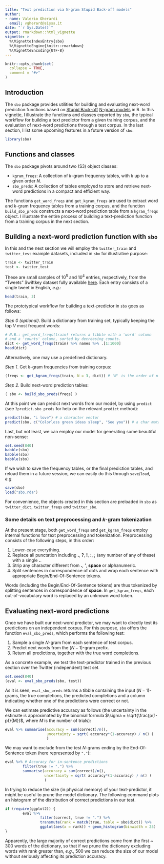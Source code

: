```yaml
---
title: "Text prediction via N-gram Stupid Back-off models"
author: 
- name: Valerio Gherardi
  email: vgherard@sissa.it
date: "`r Sys.Date()`"
output: rmarkdown::html_vignette
vignette: >
  %\VignetteIndexEntry{sbo}
  %\VignetteEngine{knitr::rmarkdown}
  %\VignetteEncoding{UTF-8}
---
```


```r
knitr::opts_chunk$set(
  collapse = TRUE,
  comment = "#>"
)
```

## Introduction

The `sbo` package provides utilities for building and evaluating next-word prediction functions based on [Stupid Back-off](https://www.aclweb.org/anthology/D07-1090.pdf) [N-gram models](https://en.wikipedia.org/wiki/N-gram) in R. In this vignette, I illustrate the functions and classes exported by `sbo`, the typical workflow for building a text predictor from a given training corpus, and the evaluation of next-word predictions through a test corpus. In the last section, I list some upcoming features in a future version of `sbo`.

```r
library(sbo)
```

## Functions and classes

The `sbo` package pivots around two (S3) object classes: 

* `kgram_freqs`: A collection of $k$-gram frequency tables, with $k$ up to a given order $N$. 
* `sbo_preds`: A collection of tables employed to store and retrieve next-word predictions in a compact and efficient way.

The functions `get_word_freqs` and `get_kgram_freqs` are used to extract word and $k$-gram frequency tables from a training corpus, and the function `build_sbo_preds` constructs a next-word prediction table from a `kgram_freqs` object. I illustrate the entire process of building a text-prediction function from a training corpus in the next section.

## Building a next-word prediction function with `sbo`

In this and the next section we will employ the `twitter_train` and `twitter_test` example datasets, included in `sbo` for illustrative purpose:

```r
train <- twitter_train
test <- twitter_test
```

These are small samples of $10^5$ and $10^4$ entries, respectively, from the "Tweets" Swiftkey dataset fully available [here](https://www.kaggle.com/crmercado/tweets-blogs-news-swiftkey-dataset-4million). Each entry consists of a single tweet in English, *e.g.*:

```r
head(train, 3)
```

The prototypical workflow for building a text-predictor in `sbo` goes as follows:

*Step 0 (optional)*. Build a dictionary from training set, typically keeping the top $V$ most frequent words: 
```r
# N.B.: get_word_freqs(train) returns a tibble with a 'word' column 
# and a 'counts' column, sorted by decreasing counts.
dict <- get_word_freqs(train) %>% names %>% .[1:1000]
head(dict)
```
Alternatively, one may use a predefined dictionary. 

*Step 1*. Get $k$-gram frequencies from training corpus:
```r
(freqs <- get_kgram_freqs(train, N = 3, dict)) # 'N' is the order of n-grams
```

*Step 2*. Build next-word prediction tables:
```r
( sbo <- build_sbo_preds(freqs) )
```

At this point we can predict next words from our model, by using `predict` (see `?predict.sbo_preds` for help on the relevant `predict` method):

```r
predict(sbo, "i love") # a character vector
predict(sbo, c("Colorless green ideas sleep", "See you")) # a char matrix
```

Last, but not least, we can employ our model for generating some beautiful non-sense:

```r
set.seed(840)
babble(sbo)
babble(sbo)
babble(sbo)
```

If we wish to save the frequency tables, or the final prediction tables, and reload them in a future session, we can easily do this through `save`/`load`, *e.g.*

```r
save(sbo)
load("sbo.rda")
```

For convenience, the objects created in this section are preloaded in `sbo` as `twitter_dict`, `twitter_freqs` and `twitter_sbo`.

### Some details on text preprocessing and $k$-gram tokenization
At the present stage, both `get_word_freqs` and `get_kgram_freqs` employ internal functions for text preprocessing and tokenization. Preprocessing consists of the following steps, in this order:

1. Lower-case everything.
1. Replace all punctation including **.**, **?**, **!**, **:**, **;** (any number of any of these) with a single **.**.
1. Strip any character different from **.**, **'**, **space** or alphanumeric.
1. Split sentences in correspondence of dots and wrap each sentence with appropriate Begin/End-Of-Sentence tokens.

Words (including the Begin/End-Of-Sentence tokens) are thus tokenized by splitting sentences in correspondence of **space**. In `get_kgram_freqs`, each out-of-vocabulary word is replaced by an unknown word token.

## Evaluating next-word predictions

Once we have built our next-word predictor, we may want to directly test its predictions on an independent corpus. For this purpose, `sbo` offers the function `eval_sbo_preds`, which performs the following test:

1. Sample a single $N$-gram from each sentence of test corpus.
1. Predict next words from the $(N-1)$-gram prefix.
1. Return all predictions, together with the true word completions.

As a concrete example, we test the text-predictor trained in the previous section over the Twitter (independent) test set.

```r
set.seed(840)
(eval <- eval_sbo_preds(sbo, test))
```

As it is seen, `eval_sbo_preds` returns a tibble containing the input $(N-1)$-grams, the true completions, the predicted completions and a column indicating whether one of the predictions were correct or not.

We can estimate predictive accuracy as follows (the uncertainty in the estimate is approximated by the binomial formula $\sigma = \sqrt{\frac{p(1-p)}{M}}$, where $M$ is the number of trials):

```r
eval %>% summarise(accuracy = sum(correct)/n(), 
                   uncertainty = sqrt( accuracy*(1-accuracy) / n() )
                   )
```

We may want to exclude from the test $N$-grams ending by the End-Of-Sentence token (here represented by `"."`):

```r
eval %>% # Accuracy for in-sentence predictions
        filter(true != ".") %>%
        summarise(accuracy = sum(correct)/n(),
                  uncertainty = sqrt( accuracy*(1-accuracy) / n() )
                  )
```

In trying to reduce the size (in physical memory) of your text-predictor, it might be useful to prune the model dictionary. The following command plots an histogram of the distribution of correct predictions in our test.

```r
if (require(ggplot2)) {
        eval %>%
                filter(correct, true != ".") %>%
                transmute(rank = match(true, table = sbo$dict)) %>%
                ggplot(aes(x = rank)) + geom_histogram(binwidth = 25)
}
```

Apparently, the large majority of correct predictions come from the first ~ 300 words of the dictionary, so that if we prune the dictionary excluding words with rank greater than, *e.g.*, 500 we can reduce the size of our model without seriously affecting its prediction accuracy.
